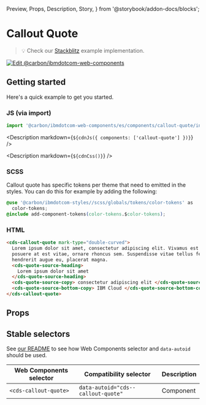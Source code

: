   Preview,
  Props,
  Description,
  Story,
} from '@storybook/addon-docs/blocks';

# Callout Quote

> 💡 Check our
> [Stackblitz](https://stackblitz.com/github/carbon-design-system/carbon-for-ibm-dotcom/tree/main/packages/web-components/examples/stackblitz/components/callout-quote)
> example implementation.

[![Edit @carbon/ibmdotcom-web-components](https://developer.stackblitz.com/img/open_in_stackblitz.svg)](https://stackblitz.com/github/carbon-design-system/carbon-for-ibm-dotcom/tree/main/packages/web-components/examples/codesandbox/components/callout-quote)

## Getting started

Here's a quick example to get you started.

### JS (via import)

```javascript
import '@carbon/ibmdotcom-web-components/es/components/callout-quote/index.js';
```

<Description markdown={`${cdnJs({ components: ['callout-quote'] })}`} />

<Description markdown={`${cdnCss()}`} />

### SCSS

Callout quote has specific tokens per theme that need to emitted in the styles.
You can do this for example by adding the following:

```css
@use '@carbon/ibmdotcom-styles//scss/globals/tokens/color-tokens' as
  color-tokens;
@include add-component-tokens(color-tokens.$color-tokens);
```

### HTML

```html
<cds-callout-quote mark-type="double-curved">
  Lorem ipsum dolor sit amet, consectetur adipiscing elit. Vivamus est purus,
  posuere at est vitae, ornare rhoncus sem. Suspendisse vitae tellus fermentum,
  hendrerit augue eu, placerat magna.
  <cds-quote-source-heading>
    Lorem ipsum dolor sit amet
  </cds-quote-source-heading>
  <cds-quote-source-copy> consectetur adipiscing elit </cds-quote-source-copy>
  <cds-quote-source-bottom-copy> IBM Cloud </cds-quote-source-bottom-copy>
</cds-callout-quote>
```

## Props

<Props of="cds-callout-quote" />

## Stable selectors

See
[our README](https://github.com/carbon-design-system/carbon-for-ibm-dotcom/tree/main/packages/web-components#stable-selectors-for-analytics-and-integratione2e-testing-in-web-components)
to see how Web Components selector and `data-autoid` should be used.

| Web Components selector | Compatibility selector             | Description |
| ----------------------- | ---------------------------------- | ----------- |
| `<cds-callout-quote>`   | `data-autoid="cds--callout-quote"` | Component   |

<Description markdown={contributing} />
